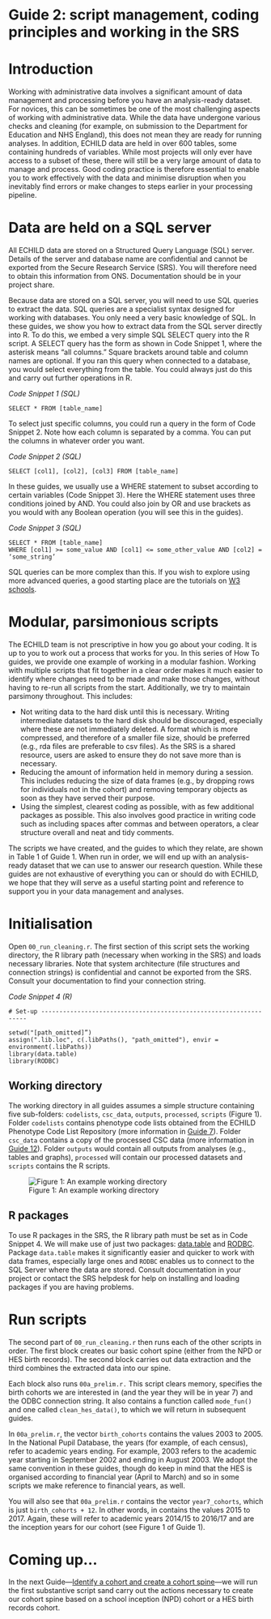# Guide 2: script management, coding principles and working in the SRS {.unnumbered}

# Introduction

Working with administrative data involves a significant amount of data management and processing before you have an analysis-ready dataset. For novices, this can be sometimes be one of the most challenging aspects of working with administrative data. While the data have undergone various checks and cleaning (for example, on submission to the Department for Education and NHS England), this does not mean they are ready for running analyses. In addition, ECHILD data are held in over 600 tables, some containing hundreds of variables. While most projects will only ever have access to a subset of these, there will still be a very large amount of data to manage and process. Good coding practice is therefore essential to enable you to work effectively with the data and minimise disruption when you inevitably find errors or make changes to steps earlier in your processing pipeline.

# Data are held on a SQL server

All ECHILD data are stored on a Structured Query Language (SQL) server. Details of the server and database name are confidential and cannot be exported from the Secure Research Service (SRS). You will therefore need to obtain this information from ONS. Documentation should be in your project share.

Because data are stored on a SQL server, you will need to use SQL queries to extract the data. SQL queries are a specialist syntax designed for working with databases. You only need a very basic knowledge of SQL. In these guides, we show you how to extract data from the SQL server directly into R. To do this, we embed a very simple SQL SELECT query into the R script. A SELECT query has the form as shown in Code Snippet 1, where the asterisk means “all columns.” Square brackets around table and column names are optional. If you ran this query when connected to a database, you would select everything from the table. You could always just do this and carry out further operations in R.

*Code Snippet 1 (SQL)*
```
SELECT * FROM [table_name]
```

To select just specific columns, you could run a query in the form of Code Snippet 2. Note how each column is separated by a comma. You can put the columns in whatever order you want.

*Code Snippet 2 (SQL)*
```
SELECT [col1], [col2], [col3] FROM [table_name]
```

In these guides, we usually use a WHERE statement to subset according to certain variables (Code Snippet 3). Here the WHERE statement uses three conditions joined by AND. You could also join by OR and use brackets as you would with any Boolean operation (you will see this in the guides).

*Code Snippet 3 (SQL)*
```
SELECT * FROM [table_name]
WHERE [col1] >= some_value AND [col1] <= some_other_value AND [col2] = ‘some_string’
```

SQL queries can be more complex than this. If you wish to explore using more advanced queries, a good starting place are the tutorials on [W3 schools](https://www.w3schools.com/sql/){target="_blank"}.

# Modular, parsimonious scripts

The ECHILD team is not prescriptive in how you go about your coding. It is up to you to work out a process that works for you. In this series of How To guides, we provide one example of working in a modular fashion. Working with multiple scripts that fit together in a clear order makes it much easier to identify where changes need to be made and make those changes, without having to re-run all scripts from the start.
Additionally, we try to maintain parsimony throughout. This includes:

* Not writing data to the hard disk until this is necessary. Writing intermediate datasets to the hard disk should be discouraged, especially where these are not immediately deleted. A format which is more compressed, and therefore of a smaller file size, should be preferred (e.g., rda files are preferable to csv files). As the SRS is a shared resource, users are asked to ensure they do not save more than is necessary.
* Reducing the amount of information held in memory during a session. This includes reducing the size of data frames (e.g., by dropping rows for individuals not in the cohort) and removing temporary objects as soon as they have served their purpose.
* Using the simplest, clearest coding as possible, with as few additional packages as possible. This also involves good practice in writing code such as including spaces after commas and between operators, a clear structure overall and neat and tidy comments.

The scripts we have created, and the guides to which they relate, are shown in Table 1 of Guide 1. When run in order, we will end up with an analysis-ready dataset that we can use to answer our research question. While these guides are not exhaustive of everything you can or should do with ECHILD, we hope that they will serve as a useful starting point and reference to support you in your data management and analyses.

# Initialisation

Open `00_run_cleaning.r`. The first section of this script sets the working directory, the R library path (necessary when working in the SRS) and loads necessary libraries. Note that system architecture (file structures and connection strings) is confidential and cannot be exported from the SRS. Consult your documentation to find your connection string.

*Code Snippet 4 (R)*
```
# Set-up ------------------------------------------------------------------

setwd("[path_omitted]”)
assign(".lib.loc", c(.libPaths(), "path_omitted"), envir = environment(.libPaths))
library(data.table)
library(RODBC)
```

## Working directory

The working directory in all guides assumes a simple structure containing five sub-folders: `codelists`, `csc_data`, `outputs`, `processed`, `scripts` (Figure 1). Folder `codelists` contains phenotype code lists obtained from the ECHILD Phenotype Code List Repository (more information in [Guide 7](guide07_phenotype.qmd)). Folder `csc_data` contains a copy of the processed CSC data (more information in [Guide 12](guide12_csc.qmd)). Folder `outputs` would contain all outputs from analyses (e.g., tables and graphs), `processed` will contain our processed datasets and `scripts` contains the R scripts.

![Figure 1: An example working directory](static/fake_wd.png){fig-alt="An example working directory."}

## R packages

To use R packages in the SRS, the R library path must be set as in Code Snippet 4. We will make use of just two packages: [data.table](https://cran.r-project.org/web/packages/data.table/index.html){target="_blank"} and [RODBC](https://cran.r-project.org/web/packages/RODBC/index.html){target="_blank"}. Package `data.table` makes it significantly easier and quicker to work with data frames, especially large ones and `RODBC` enables us to connect to the SQL Server where the data are stored. Consult documentation in your project or contact the SRS helpdesk for help on installing and loading packages if you are having problems.

# Run scripts

The second part of `00_run_cleaning.r` then runs each of the other scripts in order. The first block creates our basic cohort spine (either from the NPD or HES birth records). The second block carries out data extraction and the third combines the extracted data into our spine.

Each block also runs `00a_prelim.r.` This script clears memory, specifies the birth cohorts we are interested in (and the year they will be in year 7) and the ODBC connection string. It also contains a function called `mode_fun()` and one called `clean_hes_data()`, to which we will return in subsequent guides.

In `00a_prelim.r`, the vector `birth_cohorts` contains the values 2003 to 2005. In the National Pupil Database, the years (for example, of each census), refer to academic years ending. For example, 2003 refers to the academic year starting in September 2002 and ending in August 2003. We adopt the same convention in these guides, though do keep in mind that the HES is organised according to financial year (April to March) and so in some scripts we make reference to financial years, as well.

You will also see that `00a_prelim.r` contains the vector `year7_cohorts`, which is just `birth_cohorts + 12`. In other words, in contains the values 2015 to 2017. Again, these will refer to academic years 2014/15 to 2016/17 and are the inception years for our cohort (see Figure 1 of Guide 1).

# Coming up...

In the next Guide—[Identify a cohort and create a cohort spine](guide03_cohort.qmd)—we will run the first substantive script sand carry out the actions necessary to create our cohort spine based on a school inception (NPD) cohort or a HES birth records cohort.
